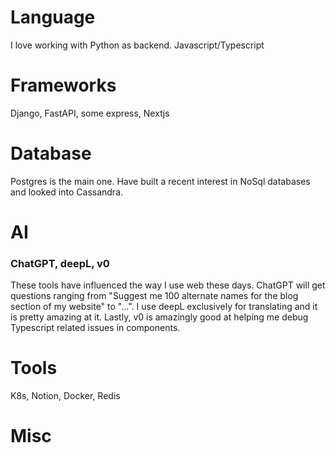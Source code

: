 # Language

I love working with Python as backend. Javascript/Typescript

# Frameworks

Django, FastAPI, some express, Nextjs

# Database

Postgres is the main one. Have built a recent interest in NoSql databases and looked into Cassandra.

# AI

### ChatGPT, deepL, v0

These tools have influenced the way I use web these days. ChatGPT will get questions ranging from "Suggest me 100 alternate names
for the blog section of my website" to "...". I use deepL exclusively for translating and it is pretty amazing at it. Lastly,
v0 is amazingly good at helping me debug Typescript related issues in components.

# Tools

K8s, Notion, Docker, Redis

# Misc
